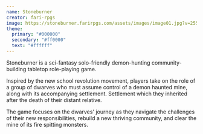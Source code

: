 ```yaml
---
name: Stoneburner
creator: fari-rpgs
image: https://stoneburner.farirpgs.com/assets/images/image01.jpg?v=255b2e3b
theme:
  primary: "#000000"
  secondary: "#ff0000"
  text: "#ffffff"
---
```


Stoneburner is a sci-fantasy solo-friendly demon-hunting community-building tabletop role-playing game.

Inspired by the new school revolution movement, players take on the role of a group of dwarves who must assume control of a demon haunted mine, along with its accompanying settlement. Settlement which they inherited after the death of their distant relative.

The game focuses on the dwarves' journey as they navigate the challenges of their new responsibilities, rebuild a new thriving community, and clear the mine of its fire spitting monsters.
